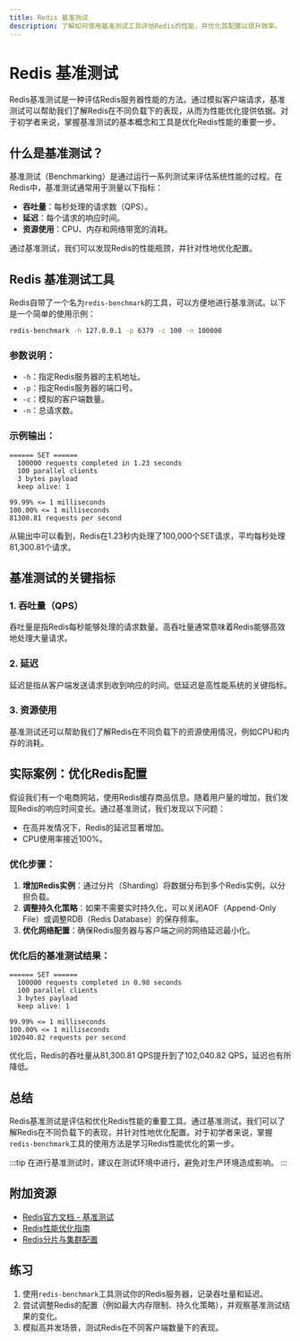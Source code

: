 ```yaml
---
title: Redis 基准测试
description: 了解如何使用基准测试工具评估Redis的性能，并优化其配置以提升效率。
---
```


# Redis 基准测试

Redis基准测试是一种评估Redis服务器性能的方法。通过模拟客户端请求，基准测试可以帮助我们了解Redis在不同负载下的表现，从而为性能优化提供依据。对于初学者来说，掌握基准测试的基本概念和工具是优化Redis性能的重要一步。

## 什么是基准测试？

基准测试（Benchmarking）是通过运行一系列测试来评估系统性能的过程。在Redis中，基准测试通常用于测量以下指标：
- **吞吐量**：每秒处理的请求数（QPS）。
- **延迟**：每个请求的响应时间。
- **资源使用**：CPU、内存和网络带宽的消耗。

通过基准测试，我们可以发现Redis的性能瓶颈，并针对性地优化配置。

## Redis 基准测试工具

Redis自带了一个名为`redis-benchmark`的工具，可以方便地进行基准测试。以下是一个简单的使用示例：

```bash
redis-benchmark -h 127.0.0.1 -p 6379 -c 100 -n 100000
```

### 参数说明：
- `-h`：指定Redis服务器的主机地址。
- `-p`：指定Redis服务器的端口号。
- `-c`：模拟的客户端数量。
- `-n`：总请求数。

### 示例输出：
```
====== SET ======
  100000 requests completed in 1.23 seconds
  100 parallel clients
  3 bytes payload
  keep alive: 1

99.99% <= 1 milliseconds
100.00% <= 1 milliseconds
81300.81 requests per second
```

从输出中可以看到，Redis在1.23秒内处理了100,000个SET请求，平均每秒处理81,300.81个请求。

## 基准测试的关键指标

### 1. 吞吐量（QPS）
吞吐量是指Redis每秒能够处理的请求数量。高吞吐量通常意味着Redis能够高效地处理大量请求。

### 2. 延迟
延迟是指从客户端发送请求到收到响应的时间。低延迟是高性能系统的关键指标。

### 3. 资源使用
基准测试还可以帮助我们了解Redis在不同负载下的资源使用情况，例如CPU和内存的消耗。

## 实际案例：优化Redis配置

假设我们有一个电商网站，使用Redis缓存商品信息。随着用户量的增加，我们发现Redis的响应时间变长。通过基准测试，我们发现以下问题：
- 在高并发情况下，Redis的延迟显著增加。
- CPU使用率接近100%。

### 优化步骤：
1. **增加Redis实例**：通过分片（Sharding）将数据分布到多个Redis实例，以分担负载。
2. **调整持久化策略**：如果不需要实时持久化，可以关闭AOF（Append-Only File）或调整RDB（Redis Database）的保存频率。
3. **优化网络配置**：确保Redis服务器与客户端之间的网络延迟最小化。

### 优化后的基准测试结果：
```
====== SET ======
  100000 requests completed in 0.98 seconds
  100 parallel clients
  3 bytes payload
  keep alive: 1

99.99% <= 1 milliseconds
100.00% <= 1 milliseconds
102040.82 requests per second
```

优化后，Redis的吞吐量从81,300.81 QPS提升到了102,040.82 QPS，延迟也有所降低。

## 总结

Redis基准测试是评估和优化Redis性能的重要工具。通过基准测试，我们可以了解Redis在不同负载下的表现，并针对性地优化配置。对于初学者来说，掌握`redis-benchmark`工具的使用方法是学习Redis性能优化的第一步。

:::tip
在进行基准测试时，建议在测试环境中进行，避免对生产环境造成影响。
:::

## 附加资源

- [Redis官方文档 - 基准测试](https://redis.io/topics/benchmarks)
- [Redis性能优化指南](https://redis.io/topics/performance)
- [Redis分片与集群配置](https://redis.io/topics/partitioning)

## 练习

1. 使用`redis-benchmark`工具测试你的Redis服务器，记录吞吐量和延迟。
2. 尝试调整Redis的配置（例如最大内存限制、持久化策略），并观察基准测试结果的变化。
3. 模拟高并发场景，测试Redis在不同客户端数量下的表现。
